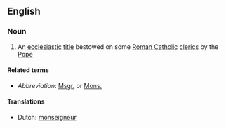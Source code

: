 {{also|monsignor}}
==English==

===Noun===
{{wikipedia}}
{{en-noun|Monsignori}}

# An [[ecclesiastic]] [[title]] bestowed on some [[Roman Catholic]] [[cleric]]s by the [[Pope]]

====Related terms====
* ''Abbreviation'': [[Msgr.]] or [[Mons.]]

====Translations====
{{trans-top|ecclesiastic title bestowed on some Roman Catholic clerics by the Pope}}
* Dutch: [[monseigneur]] {{m}}
{{trans-mid}}
{{trans-bottom}}